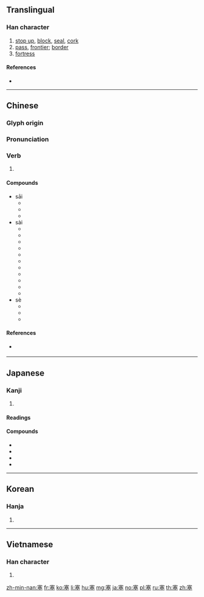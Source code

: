 ==Translingual==

===Han character===
{{Han char|rn=32|rad=土|as=10|sn=13|four=30104|canj=JTCG|ids=⿱𡨄土}}

# [[stop up]], [[block]], [[seal]], [[cork]]
# [[pass]], [[frontier]]; [[border]]
# [[fortress]]

====References====
* {{Han ref|kx=0236.090|dkj=05349|dj=0474.020|hdz=10475.010|uh=585E|ud=22622|bh=B6EB|bd=46827}}

----

==Chinese==
{{zh-forms}}

===Glyph origin===
{{Han etym}}

===Pronunciation===
{{zh-pron
|m=sāi,sài,sè
|c=coi3,sak1
|mn=sat/sài
|mc=y
|oc=y
|ma=Zh-sai.ogg
|cat=v,n
}}
{{zh-attn-split}}

===Verb===
{{zh-verb}}

# {{rfdef|lang=zh}}

====Compounds====
* sāi
** {{zh-l|塞車}}
** {{zh-l|塞牙}}
** {{zh-l|塞子}}
* sài
** {{zh-l|活塞}}
** {{zh-l|塞北}}
** {{zh-l|塞爾維亞}}
** {{zh-l|塞拉利昂}}
** {{zh-l|塞納河}}
** {{zh-l|塞內加爾}}
** {{zh-l|塞浦路斯}}
** {{zh-l|塞舌爾}}
** {{zh-l|塞外}}
** {{zh-l|塞維利亞}}
** {{zh-l|塞翁失馬}}
* sè
** {{zh-l|塞擦音}}
** {{zh-l|塞音}}
** {{zh-l|塞責}}

====References====
* {{qualifier|Min Nan}} {{thcwd|9387}}

----

==Japanese==

===Kanji===
{{ja-kanji|grade=c|rs=土10}}

# {{defn|lang=ja|sort=土10}}

====Readings====
{{ja-readings|goon=[[そく]] (soku), [[さい]] (sai)|kanon=[[そく]] (soku), [[さい]] (sai)|kun=[[ふさぐ]] (fusagu), [[みちる]] (michiru), [[とりで]] (toride)}}

====Compounds====
* {{ja-r|活塞|かっそく|[[piston]]}}
* {{ja-r|塞翁|さいおう}}
* {{ja-r|城塞|じょうさい}}
* {{ja-r|要塞|ようさい}}

----

==Korean==

===Hanja===
{{ko-hanja|hangeul=[[새]], [[색]]|rv=sae, saek|mr=sae, saek|y=say, sayk}}

# {{defn|lang=ko|sort=土10}}

----

==Vietnamese==

===Han character===
{{vi-hantu|[[tắc]], [[tái]]|rs=土10}}

# {{defn|lang=vi|sort=土10}}

[[zh-min-nan:塞]]
[[fr:塞]]
[[ko:塞]]
[[li:塞]]
[[hu:塞]]
[[mg:塞]]
[[ja:塞]]
[[no:塞]]
[[pl:塞]]
[[ru:塞]]
[[th:塞]]
[[zh:塞]]